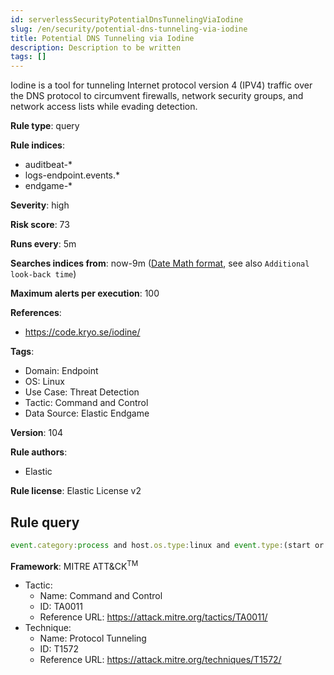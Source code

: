 ```yaml
---
id: serverlessSecurityPotentialDnsTunnelingViaIodine
slug: /en/security/potential-dns-tunneling-via-iodine
title: Potential DNS Tunneling via Iodine
description: Description to be written
tags: []
---
```


<div id="potential-dns-tunneling-via-iodine"></div>

Iodine is a tool for tunneling Internet protocol version 4 (IPV4) traffic over the DNS protocol to circumvent firewalls, network security groups, and network access lists while evading detection.

**Rule type**: query

**Rule indices**: 

* auditbeat-*
* logs-endpoint.events.*
* endgame-*

**Severity**: high

**Risk score**: 73

**Runs every**: 5m

**Searches indices from**: now-9m ([Date Math format](((ref))/common-options.html#date-math), see also <DocLink id="serverlessSecurityRulesUiCreate" section="set-the-rules-schedule">`Additional look-back time`</DocLink>)

**Maximum alerts per execution**: 100

**References**: 

* https://code.kryo.se/iodine/

**Tags**: 

* Domain: Endpoint
* OS: Linux
* Use Case: Threat Detection
* Tactic: Command and Control
* Data Source: Elastic Endgame

**Version**: 104

**Rule authors**: 

* Elastic

**Rule license**: Elastic License v2

## Rule query

```js
event.category:process and host.os.type:linux and event.type:(start or process_started) and process.name:(iodine or iodined)

```

**Framework**: MITRE ATT&CK<sup>TM</sup>

* Tactic:
    * Name: Command and Control
    * ID: TA0011
    * Reference URL: https://attack.mitre.org/tactics/TA0011/
* Technique:
    * Name: Protocol Tunneling
    * ID: T1572
    * Reference URL: https://attack.mitre.org/techniques/T1572/

